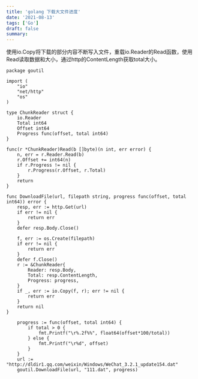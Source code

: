 ```yaml
---
title: 'golang 下载大文件进度'
date: '2021-08-13'
tags: ['Go']
draft: false
summary: 
---
```


使用io.Copy将下载的部分内容不断写入文件，重载io.Reader的Read函数，使用Read读取数据和大小，通过http的ContentLength获取total大小。
```
package goutil

import (
	"io"
	"net/http"
	"os"
)

type ChunkReader struct {
	io.Reader
	Total int64
	Offset int64
	Progress func(offset, total int64)
}

func(r *ChunkReader)Read(b []byte)(n int, err error) {
	n, err = r.Reader.Read(b)
	r.Offset += int64(n)
	if r.Progress != nil {
		r.Progress(r.Offset, r.Total)
	}
	return
}

func DownloadFile(url, filepath string, progress func(offset, total int64)) error {
	resp, err := http.Get(url)
	if err != nil {
		return err
	}
	defer resp.Body.Close()

	f, err := os.Create(filepath)
	if err != nil {
		return err
	}
	defer f.Close()
	r := &ChunkReader{
		Reader: resp.Body,
		Total: resp.ContentLength,
		Progress: progress,
	}
	if _, err := io.Copy(f, r); err != nil {
		return err
	}
	return nil
}

```
```
	progress := func(offset, total int64) {
		if total > 0 {
			fmt.Printf("\r%.2f%%", float64(offset*100/total))
		} else {
			fmt.Printf("\r%d", offset)
		}
	}
	url := "http://dldir1.qq.com/weixin/Windows/WeChat_3.2.1_update154.dat"
	goutil.DownloadFile(url, "111.dat", progress)
```